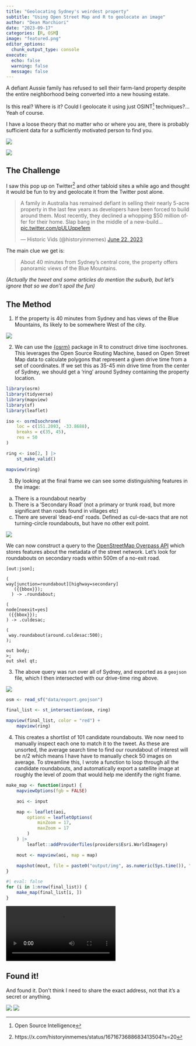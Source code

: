 ```yaml
---
title: "Geolocating Sydney's weirdest property"  
subtitle: "Using Open Street Map and R to geolocate an image"
author: "Dean Marchiori"
date: "2023-09-17"
categories: [R, OSM]
image: "featured.png"
editor_options: 
  chunk_output_type: console
execute: 
  echo: false
  warning: false 
  message: false
---  
```



A defiant Aussie family has refused to sell their farm-land property despite the 
entire neighborhood being converted into a new housing estate.  

Is this real? Where is it? Could I geolocate it using just OSINT^[Open Source Intelligence] techniques?... Yeah of course.    

I have a loose theory that no matter who or where you are, there is probably 
sufficient data for a sufficiently motivated person to find you.    


![](img/img1.png)    

![](img/img2.png)  

## The Challenge  

I saw this pop up on Twitter^[https://x.com/historyinmemes/status/1671673688683413504?s=20] and other tabloid sites a while ago and thought it would be fun to try and geolocate it from the Twitter post alone.    

<blockquote class="twitter-tweet"><p lang="en" dir="ltr">A family in Australia has remained defiant in selling their nearly 5-acre property in the last few years as developers have been forced to build around them. Most recently, they declined a whopping $50 million offer for their home. Slap bang in the middle of a new-build… <a href="https://t.co/pULUqpe1em">pic.twitter.com/pULUqpe1em</a></p>&mdash; Historic Vids (@historyinmemes) <a href="https://twitter.com/historyinmemes/status/1671673688683413504?ref_src=twsrc%5Etfw">June 22, 2023</a></blockquote> <script async src="https://platform.twitter.com/widgets.js" charset="utf-8"></script>

The main clue we get is:  

> About 40 minutes from Sydney’s central core, the property offers panoramic views of the Blue Mountains.   

*(Actually the tweet and some articles do mention the suburb, but let's ignore that so we don't spoil the fun)* 

## The Method  

1. If the property is 40 minutes from Sydney and has views of the Blue Mountains, its likely to be somewhere West of the city.  

![](img/img3.png)

2. We can use the [{osrm}](https://cran.r-project.org/web/packages/osrm/index.html) package in R to construct drive time isochrones. This leverages the Open Source Routing Machine, based on Open Street Map data to calculate polygons that represent a given drive time from a set of coordinates. If we set this as 35-45 min drive time from the center of Sydney, we should get a 'ring' around Sydney containing the property location.    


```r
library(osrm)
library(tidyverse)
library(mapview)
library(sf)
library(leaflet)
```

```r
iso <- osrmIsochrone(
    loc = c(151.2093, -33.8688),
    breaks = c(35, 45),
    res = 50
)

ring <- iso[2, ] |>
    st_make_valid()

mapview(ring)
```  



3. By looking at the final frame we can see some distinguishing features in the image:    

a) There is a roundabout nearby  
b) There is a 'Secondary Road' (not a primary or trunk road, but more significant than roads found in villages etc) 
c) There are several 'dead-end' roads. Defined as cul-de-sacs that are not turning-circle roundabouts, but have no other exit point.      

![](img/img4.png)   


We can now construct a query to the [OpenStreetMap Overpass API](https://wiki.openstreetmap.org/wiki/Overpass_API) which stores features about the metadata of the street network. Let's look for roundabouts on secondary roads within 500m of a no-exit road.   

```
[out:json];

(  
way[junction=roundabout][highway=secondary]
   ({{bbox}});
  ) -> .roundabout;

(
node[noexit=yes]
 ({{bbox}});
) -> .culdesac;

(
 way.roundabout(around.culdesac:500);
);

out body;
>;
out skel qt;
```


3. The above query was run over all of Sydney, and exported as a `geojson` file, which I then intersected with our drive-time ring above.   

![](img/img7.png) 


```r
osm <- read_sf("data/export.geojson")

final_list <- st_intersection(osm, ring)

mapview(final_list, color = "red") +
    mapview(ring)

```  




4. This creates a shortlist of 101 candidate roundabouts. We now need to manually inspect each one to match it to the tweet. 
As these are unsorted, the average search time  to find our roundabout of interest will be $n/2$ 
which means I have have to manually check 50 images on average. To streamline this, I wrote a function to loop
through all the candidate roundabouts, and automatically export a satellite image at roughly the level of zoom that would help 
me identify the right frame.  

```r

make_map <- function(input) {
    mapviewOptions(fgb = FALSE)

    aoi <- input

    map <- leaflet(aoi,
        options = leafletOptions(
            minZoom = 17,
            maxZoom = 17
        )
    ) |>
        leaflet::addProviderTiles(providers$Esri.WorldImagery)

    mout <- mapview(aoi, map = map)

    mapshot(mout, file = paste0("output/img", as.numeric(Sys.time()), ".png"))
}
```

```r
#| eval: false
for (i in 1:nrow(final_list)) {
    make_map(final_list[i, ])
}
```

![](img/scast.webm)   

## Found it!  

And found it. Don't think I need to share the exact address, not that it's a secret or anything.  

![](img/img5.png)
![](img/img6.png) 


